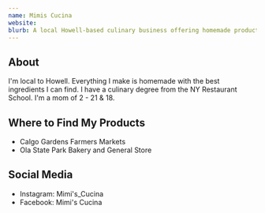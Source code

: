 ```yaml
---
name: Mimis Cucina
website: 
blurb: A local Howell-based culinary business offering homemade products crafted with the finest ingredients. Run by a NY Restaurant School graduate who brings professional expertise to every creation.
---
```


## About

I'm local to Howell. Everything I make is homemade with the best ingredients I can find. I have a culinary degree from the NY Restaurant School. I'm a mom of 2 - 21 & 18.

## Where to Find My Products

- Calgo Gardens Farmers Markets
- Ola State Park Bakery and General Store

## Social Media

- Instagram: Mimi's_Cucina
- Facebook: Mimi's Cucina